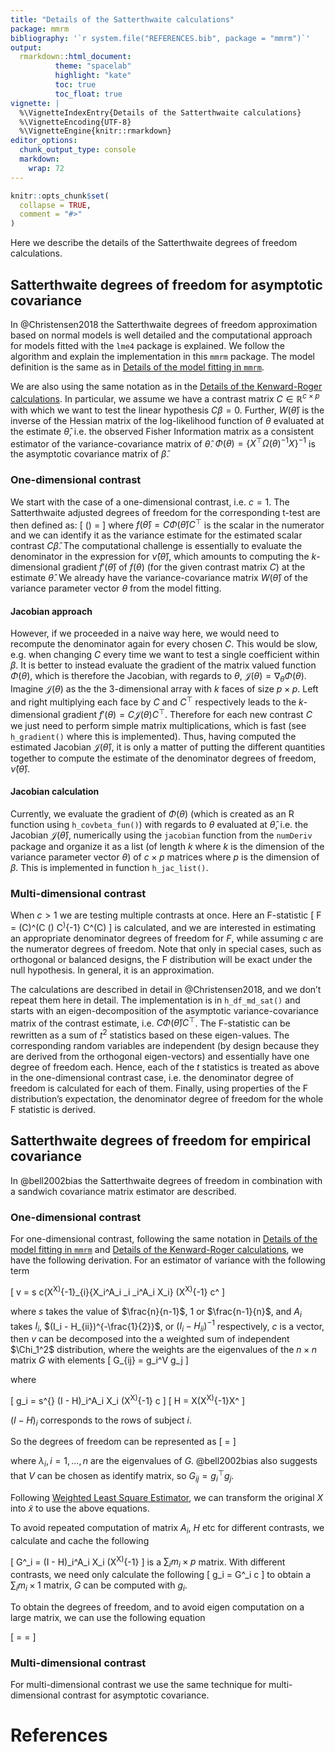 ```yaml
---
title: "Details of the Satterthwaite calculations"
package: mmrm
bibliography: '`r system.file("REFERENCES.bib", package = "mmrm")`'
output:
  rmarkdown::html_document:
          theme: "spacelab"
          highlight: "kate"
          toc: true
          toc_float: true
vignette: |
  %\VignetteIndexEntry{Details of the Satterthwaite calculations}
  %\VignetteEncoding{UTF-8}
  %\VignetteEngine{knitr::rmarkdown}
editor_options:
  chunk_output_type: console
  markdown:
    wrap: 72
---
```


```r
knitr::opts_chunk$set(
  collapse = TRUE,
  comment = "#>"
)
```

Here we describe the details of the Satterthwaite degrees of freedom
calculations.

## Satterthwaite degrees of freedom for asymptotic covariance

In @Christensen2018 the Satterthwaite degrees of freedom approximation
based on normal models is well detailed and the computational approach
for models fitted with the `lme4` package is explained. We follow the
algorithm and explain the implementation in this `mmrm` package. The
model definition is the same as in [Details of the model fitting in
`mmrm`](algorithm.html).

We are also using the same notation as in the [Details of the
Kenward-Roger calculations](kenward.html). In particular, we assume we
have a contrast matrix $C \in \mathbb{R}^{c\times p}$ with which we want
to test the linear hypothesis $C\beta = 0$. Further, $W(\hat\theta)$ is
the inverse of the Hessian matrix of the log-likelihood function of
$\theta$ evaluated at the estimate $\hat\theta$, i.e. the observed
Fisher Information matrix as a consistent estimator of the
variance-covariance matrix of $\hat\theta$.
$\Phi(\theta) = \left\{X^\top \Omega(\theta)^{-1} X\right\} ^{-1}$ is
the asymptotic covariance matrix of $\hat\beta$.

### One-dimensional contrast

We start with the case of a one-dimensional contrast, i.e. $c = 1$. The
Satterthwaite adjusted degrees of freedom for the corresponding t-test
are then defined as:
\[
\hat\nu(\hat\theta) = \frac{2f(\hat\theta)^2}{f{'}(\hat\theta)^\top W(\hat\theta) f{'}(\hat\theta)}
\]
where $f(\hat\theta) = C \Phi(\hat\theta) C^\top$ is the scalar in the
numerator and we can identify it as the variance estimate for the
estimated scalar contrast $C\hat\beta$. The computational challenge is
essentially to evaluate the denominator in the expression for
$\hat\nu(\hat\theta)$, which amounts to computing the $k$-dimensional
gradient $f{'}(\hat\theta)$ of $f(\theta)$ (for the given contrast
matrix $C$) at the estimate $\hat\theta$. We already have the
variance-covariance matrix $W(\hat\theta)$ of the variance parameter
vector $\theta$ from the model fitting.

#### Jacobian approach

However, if we proceeded in a naive way here, we would need to recompute
the denominator again for every chosen $C$. This would be slow, e.g.
when changing $C$ every time we want to test a single coefficient within
$\beta$. It is better to instead evaluate the gradient of the matrix
valued function $\Phi(\theta)$, which is therefore the Jacobian, with
regards to $\theta$, $\mathcal{J}(\theta) = \nabla_\theta \Phi(\theta)$.
Imagine $\mathcal{J}(\theta)$ as the the 3-dimensional array with $k$
faces of size $p\times p$. Left and right multiplying each face by $C$
and $C^\top$ respectively leads to the $k$-dimensional gradient
$f'(\theta) = C \mathcal{J}(\theta) C^\top$. Therefore for each
new contrast $C$ we just need to perform simple matrix multiplications,
which is fast (see `h_gradient()` where this is implemented). Thus,
having computed the estimated Jacobian $\mathcal{J}(\hat\theta)$,
it is only a matter of putting the different quantities together to
compute the estimate of the denominator degrees of freedom,
$\hat\nu(\hat\theta)$.

#### Jacobian calculation

Currently, we evaluate the gradient of $\Phi(\theta)$ (which is created
as an R function using `h_covbeta_fun()`) with regards to $\theta$
evaluated at $\hat\theta$, i.e. the Jacobian $\mathcal{J}(\hat\theta)$,
numerically using the `jacobian` function from the `numDeriv` package
and organize it as a list (of length $k$ where $k$ is the dimension of
the variance parameter vector $\theta$) of $c\times p$ matrices where
$p$ is the dimension of $\beta$. This is implemented in function
`h_jac_list()`.

### Multi-dimensional contrast

When $c > 1$ we are testing multiple contrasts at once. Here an F-statistic
\[
F = \frac{1}{c} (C\hat\beta)^\top  (C \Phi(\hat\theta) C^\top)^{-1} C^\top (C\hat\beta)
\]
is calculated, and we are interested in estimating an appropriate denominator degrees of freedom for $F$,
while assuming $c$ are the numerator degrees of freedom. Note that only in special cases,
such as orthogonal or balanced designs, the F distribution will be exact under the
null hypothesis. In general, it is an approximation.

The calculations are described in detail in @Christensen2018, and we don't repeat
them here in detail. The implementation is in `h_df_md_sat()` and starts with an
eigen-decomposition of the asymptotic variance-covariance matrix of the contrast estimate,
i.e. $C \Phi(\hat\theta) C^\top$. The F-statistic can be rewritten as a sum
of $t^2$ statistics based on these eigen-values. The corresponding random variables
are independent (by design because they are derived from the orthogonal eigen-vectors) and
essentially have one degree of freedom each. Hence, each of the $t$ statistics is
treated as above in the one-dimensional contrast case, i.e. the denominator degree
of freedom is calculated for each of them. Finally, using properties of the F
distribution's expectation, the denominator degree of freedom for the whole F statistic
is derived.

## Satterthwaite degrees of freedom for empirical covariance

In @bell2002bias the Satterthwaite degrees of freedom in combination with a sandwich covariance matrix estimator are described.

### One-dimensional contrast

For one-dimensional contrast, following the same notation in [Details of the model fitting in `mmrm`](algorithm.html)
and [Details of the Kenward-Roger calculations](kenward.html), we have the following derivation.
For an estimator of variance with the following term

\[
  v = s c(X^\top X)^{-1}\sum_{i}{X_i^\top A_i \epsilon_i \epsilon_i^\top A_i X_i} (X^\top X)^{-1} c^\top
\]

where $s$ takes the value of $\frac{n}{n-1}$, $1$ or $\frac{n-1}{n}$, and $A_i$ takes $I_i$, $(I_i - H_{ii})^{-\frac{1}{2}}$, or $(I_i - H_{ii})^{-1}$
respectively, $c$ is a vector, then $v$ can be decomposed into the a weighted sum of independent $\Chi_1^2$ distribution, where the weights are
the eigenvalues of the $n\times n$ matrix $G$ with elements
\[
  G_{ij} = g_i^\top V g_j
\]

where

\[
  g_i = s^{\frac{1}{2}} (I - H)_i^\top A_i X_i (X^\top X)^{-1} c
\]
\[
  H = X(X^\top X)^{-1}X^\top
\]

$(I - H)_i$ corresponds to the rows of subject $i$.

So the degrees of freedom can be represented as
\[
  \nu = \frac{(\sum_{i}\lambda_i)^2}{\sum_{i}{\lambda_i^2}}
\]

where $\lambda_i, i = 1, \dotsc, n$ are the eigenvalues of $G$.
@bell2002bias also suggests that $V$ can be chosen as identify matrix, so $G_{ij} = g_i ^\top g_j$.

Following [Weighted Least Square Estimator](algorithm.html#weighted-least-squares-estimator), we can transform
the original $X$ into $\tilde{x}$ to use the above equations.

To avoid repeated computation of matrix $A_i$, $H$ etc for different contrasts, we calculate and cache the following

\[
  G^\ast_i = (I - H)_i^\top A_i X_i (X^\top X)^{-1}
\]
is a $\sum_i{m_i} \times p$ matrix. With different contrasts, we need only calculate the following
\[
  g_i = G^\ast_i c
\]
to obtain a $\sum_i{m_i} \times 1$ matrix, $G$ can be computed with $g_i$.

To obtain the degrees of freedom, and to avoid eigen computation on a large matrix, we can use the following equation

\[
  \nu = \frac{(\sum_{i}\lambda_i)^2}{\sum_{i}{\lambda_i^2}} = \frac{tr(G)^2}{\sum_{i}{\sum_{j}{G_{ij}^2}}}
\]

### Multi-dimensional contrast

For multi-dimensional contrast we use the same technique for multi-dimensional contrast for asymptotic covariance.

# References
